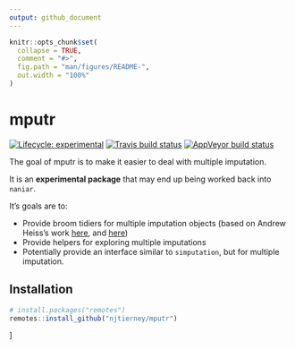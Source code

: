 ```yaml
---
output: github_document
---
```


<!-- README.md is generated from README.Rmd. Please edit that file -->

```r
knitr::opts_chunk$set(
  collapse = TRUE,
  comment = "#>",
  fig.path = "man/figures/README-",
  out.width = "100%"
)
```
# mputr

<!-- badges: start -->
[![Lifecycle: experimental](https://img.shields.io/badge/lifecycle-experimental-orange.svg)](https://www.tidyverse.org/lifecycle/#experimental)
[![Travis build status](https://travis-ci.org/njtierney/mputr.svg?branch=master)](https://travis-ci.org/njtierney/mputr)
[![AppVeyor build status](https://ci.appveyor.com/api/projects/status/github/njtierney/mputr?branch=master&svg=true)](https://ci.appveyor.com/project/njtierney/mputr)
<!-- badges: end -->

The goal of mputr is to make it easier to deal with multiple imputation.

It is an **experimental package** that may end up being worked back into `naniar`.

It's goals are to:

* Provide broom tidiers for multiple imputation objects (based on Andrew Heiss's work [here](https://www.andrewheiss.com/blog/2018/03/07/amelia-tidy-melding/), and [here](https://www.andrewheiss.com/blog/2018/03/08/amelia-broom-huxtable/))
* Provide helpers for exploring multiple imputations
* Potentially provide an interface similar to `simputation`, but for multiple imputation.


## Installation

``` r
# install.packages("remotes")
remotes::install_github("njtierney/mputr")
```
]
